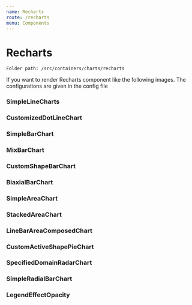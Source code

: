 ```yaml
---
name: Recharts
route: /recharts
menu: Components
---
```


# Recharts

`Folder path: /src/containers/charts/recharts`

If you want to render Recharts component like the following images. The configurations are given in the config file

### SimpleLineCharts


### CustomizedDotLineChart


### SimpleBarChart


### MixBarChart


### CustomShapeBarChart


### BiaxialBarChart


### SimpleAreaChart


### StackedAreaChart


### LineBarAreaComposedChart


### CustomActiveShapePieChart


### SpecifiedDomainRadarChart


### SimpleRadialBarChart


### LegendEffectOpacity